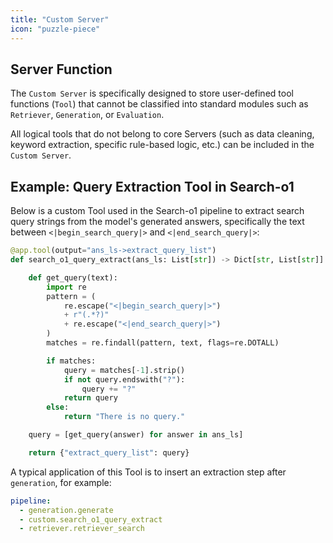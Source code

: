 ```yaml
---
title: "Custom Server"
icon: "puzzle-piece"
---
```


## Server Function

The `Custom Server` is specifically designed to store user-defined tool functions (`Tool`) that cannot be classified into standard modules such as `Retriever`, `Generation`, or `Evaluation`.

All logical tools that do not belong to core Servers (such as data cleaning, keyword extraction, specific rule-based logic, etc.) can be included in the `Custom Server`.

## Example: Query Extraction Tool in Search-o1

Below is a custom Tool used in the Search-o1 pipeline to extract search query strings from the model's generated answers, specifically the text between `<|begin_search_query|>` and `<|end_search_query|>`:

```python
@app.tool(output="ans_ls->extract_query_list")
def search_o1_query_extract(ans_ls: List[str]) -> Dict[str, List[str]]:

    def get_query(text):
        import re
        pattern = (
            re.escape("<|begin_search_query|>")
            + r"(.*?)"
            + re.escape("<|end_search_query|>")
        )
        matches = re.findall(pattern, text, flags=re.DOTALL)

        if matches:
            query = matches[-1].strip()
            if not query.endswith("?"):
                query += "?"
            return query
        else:
            return "There is no query."

    query = [get_query(answer) for answer in ans_ls]

    return {"extract_query_list": query}
```

A typical application of this Tool is to insert an extraction step after `generation`, for example:

```yaml
pipeline:
  - generation.generate
  - custom.search_o1_query_extract
  - retriever.retriever_search
```